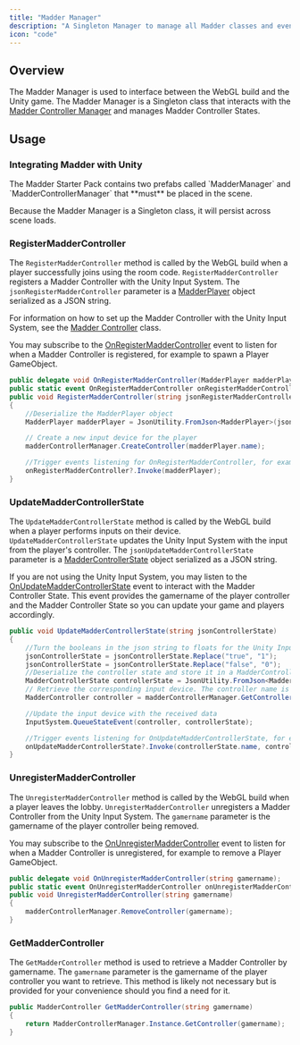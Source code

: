 ```yaml
---
title: "Madder Manager"
description: "A Singleton Manager to manage all Madder classes and events"
icon: "code"
---
```


## Overview

The Madder Manager is used to interface between the WebGL build and the Unity game. The Madder Manager is a Singleton
class that interacts with the [Madder Controller Manager](madder-controller-manager) and manages Madder Controller
States.

## Usage

### Integrating Madder with Unity

<Info>
  The Madder Starter Pack contains two prefabs called `MadderManager` and
  `MadderControllerManager` that **must** be placed in the scene.
</Info>

Because the Madder Manager is a Singleton class, it will persist across scene loads.

### RegisterMadderController

The `RegisterMadderController` method is called by the WebGL build when a player successfully joins using the room code.
`RegisterMadderController` registers a Madder Controller with the Unity Input System. The `jsonRegisterMadderController`
parameter is a [MadderPlayer](madder-player) object serialized as a JSON string.

For information on how to set up the Madder Controller with the Unity Input System, see the
[Madder Controller](madder-controller) class.

You may subscribe to the [OnRegisterMadderController](madder-manager#onregistermaddercontroller) event to listen for
when a Madder Controller is registered, for example to spawn a Player GameObject.

```csharp MadderManager.cs
public delegate void OnRegisterMadderController(MadderPlayer madderPlayer);
public static event OnRegisterMadderController onRegisterMadderController;
public void RegisterMadderController(string jsonRegisterMadderController)
{
    //Deserialize the MadderPlayer object
    MadderPlayer madderPlayer = JsonUtility.FromJson<MadderPlayer>(jsonRegisterMadderController);

    // Create a new input device for the player
    madderControllerManager.CreateController(madderPlayer.name);

    //Trigger events listening for OnRegisterMadderController, for example to spawn a playerObject
    onRegisterMadderController?.Invoke(madderPlayer);
}
```

### UpdateMadderControllerState

The `UpdateMadderControllerState` method is called by the WebGL build when a player performs inputs on their device.
`UpdateMadderControllerState` updates the Unity Input System with the input from the player's controller. The
`jsonUpdateMadderControllerState` parameter is a [MadderControllerState](madder-controller-state) object serialized as a
JSON string.

If you are not using the Unity Input System, you may listen to the
[OnUpdateMadderControllerState](madder-manager#onupdatemaddercontrollerstate) event to interact with the Madder
Controller State. This event provides the gamername of the player controller and the Madder Controller State so you can
update your game and players accordingly.

```csharp MadderManager.cs
public void UpdateMadderControllerState(string jsonControllerState)
{
    //Turn the booleans in the json string to floats for the Unity Input System
    jsonControllerState = jsonControllerState.Replace("true", "1");
    jsonControllerState = jsonControllerState.Replace("false", "0");
    //Deserialize the controller state and store it in a MadderControllerState object
    MadderControllerState controllerState = JsonUtility.FromJson<MadderControllerState>(jsonControllerState);
    // Retrieve the corresponding input device. The controller name is used as the device name, and is always unique
    MadderController controller = madderControllerManager.GetController(controllerState.name);

    //Update the input device with the received data
    InputSystem.QueueStateEvent(controller, controllerState);

    //Trigger events listening for OnUpdateMadderControllerState, for example to move a playerObject
    onUpdateMadderControllerState?.Invoke(controllerState.name, controllerState);
}
```

### UnregisterMadderController

The `UnregisterMadderController` method is called by the WebGL build when a player leaves the lobby.
`UnregisterMadderController` unregisters a Madder Controller from the Unity Input System. The `gamername` parameter is
the gamername of the player controller being removed.

You may subscribe to the [OnUnregisterMadderController](madder-manager#onunregistermaddercontroller) event to listen for
when a Madder Controller is unregistered, for example to remove a Player GameObject.

```csharp MadderManager.cs
public delegate void OnUnregisterMadderController(string gamername);
public static event OnUnregisterMadderController onUnregisterMadderController;
public void UnregisterMadderController(string gamername)
{
    madderControllerManager.RemoveController(gamername);
}
```

### GetMadderController

The `GetMadderController` method is used to retrieve a Madder Controller by gamername. The `gamername` parameter is the
gamername of the player controller you want to retrieve. This method is likely not necessary but is provided for
your convenience should you find a need for it.

```csharp MadderManager.cs
public MadderController GetMadderController(string gamername)
{
    return MadderControllerManager.Instance.GetController(gamername);
}
```
